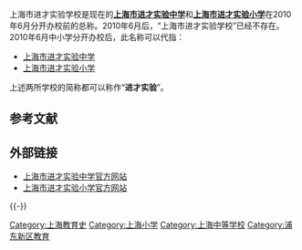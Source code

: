 {{Distinguish|上海市进才实验中学|上海市进才实验小学|上海市进才中学}}

上海市进才实验学校是现在的'''[[上海市进才实验中学|上海市进才实验中学]]'''和'''[[上海市进才实验小学|上海市进才实验小学]]'''在2010年6月分开办校前的总称。2010年6月后，“上海市进才实验学校”已经不存在。
2010年6月中小学分开办校后，此名称可以代指：
*[[上海市进才实验中学|上海市进才实验中学]]
*[[上海市进才实验小学|上海市进才实验小学]]

上述两所学校的简称都可以称作“'''进才实验'''”。

==参考文献==
{{Reflist}}

==外部链接==
*[http://www.jcsy.pudong-edu.sh.cn 上海市进才实验中学官方网站]{{Wayback|url=http://www.jcsy.pudong-edu.sh.cn/ |date=20190512212437 }}
*[https://archive.is/20040617011859/http://www.hsjcgj.pudong-edu.sh.cn/ 上海市进才实验小学官方网站]

{{-}}
{{联洋新社区}}
{{上海教育小作品}}
[[Category:上海教育史|Category:上海教育史]]
[[Category:上海小学|Category:上海小学]]
[[Category:上海中等学校|Category:上海中等学校]]
[[Category:浦东新区教育|Category:浦东新区教育]]